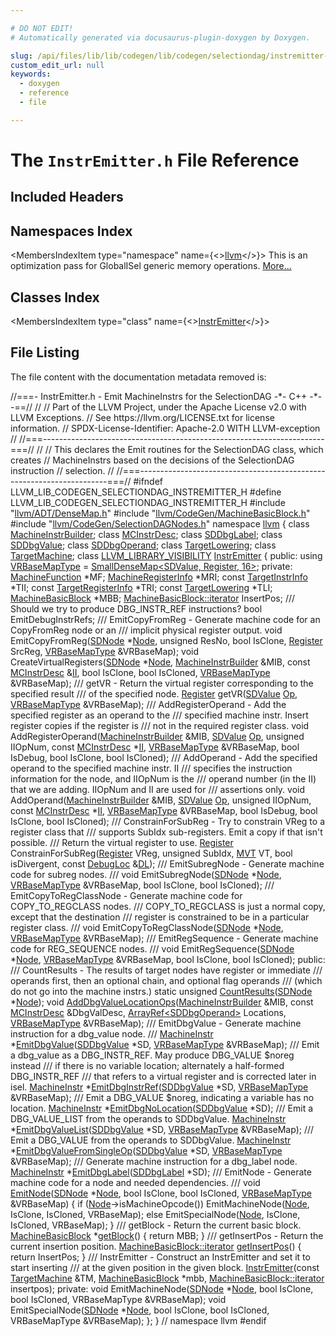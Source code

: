 ```yaml
---

# DO NOT EDIT!
# Automatically generated via docusaurus-plugin-doxygen by Doxygen.

slug: /api/files/lib/lib/codegen/lib/codegen/selectiondag/instremitter-h
custom_edit_url: null
keywords:
  - doxygen
  - reference
  - file

---
```





# The `InstrEmitter.h` File Reference

<DoxygenPage pluginConfig={pluginConfig}>



## Included Headers

<IncludesList>
<IncludesListItem
  filePath="llvm/ADT/DenseMap.h"
  permalink="/docs/api/files/include/include/llvm/include/llvm/adt/densemap-h"
  isLocal="true" />
<IncludesListItem
  filePath="llvm/CodeGen/MachineBasicBlock.h"
  permalink="/docs/api/files/include/include/llvm/include/llvm/codegen/machinebasicblock-h"
  isLocal="true" />
<IncludesListItem
  filePath="llvm/CodeGen/SelectionDAGNodes.h"
  permalink="/docs/api/files/include/include/llvm/include/llvm/codegen/selectiondagnodes-h"
  isLocal="true" />
</IncludesList>

## Namespaces Index

<MembersIndex>

<MembersIndexItem
  type="namespace"
  name={<><a href="/docs/api/namespaces/llvm">llvm</a></>}>
This is an optimization pass for GlobalISel generic memory operations. <a href="/docs/api/namespaces/llvm/#details">More...</a>
</MembersIndexItem>

</MembersIndex>

## Classes Index

<MembersIndex>

<MembersIndexItem
  type="class"
  name={<><a href="/docs/api/classes/llvm/instremitter">InstrEmitter</a></>}>
</MembersIndexItem>

</MembersIndex>


## File Listing

The file content with the documentation metadata removed is:

<ProgramListing>

<Link id="l00001" /><CodeLine lineNumber="1"><Highlight kind="comment">//===- InstrEmitter.h - Emit MachineInstrs for the SelectionDAG -&#42;- C++ -&#42;--==//</Highlight><Highlight kind="normal"></Highlight></CodeLine>
<Link id="l00002" /><CodeLine lineNumber="2"><Highlight kind="normal"></Highlight><Highlight kind="comment">//</Highlight><Highlight kind="normal"></Highlight></CodeLine>
<Link id="l00003" /><CodeLine lineNumber="3"><Highlight kind="normal"></Highlight><Highlight kind="comment">// Part of the LLVM Project, under the Apache License v2.0 with LLVM Exceptions.</Highlight><Highlight kind="normal"></Highlight></CodeLine>
<Link id="l00004" /><CodeLine lineNumber="4"><Highlight kind="normal"></Highlight><Highlight kind="comment">// See https://llvm.org/LICENSE.txt for license information.</Highlight><Highlight kind="normal"></Highlight></CodeLine>
<Link id="l00005" /><CodeLine lineNumber="5"><Highlight kind="normal"></Highlight><Highlight kind="comment">// SPDX-License-Identifier: Apache-2.0 WITH LLVM-exception</Highlight><Highlight kind="normal"></Highlight></CodeLine>
<Link id="l00006" /><CodeLine lineNumber="6"><Highlight kind="normal"></Highlight><Highlight kind="comment">//</Highlight><Highlight kind="normal"></Highlight></CodeLine>
<Link id="l00007" /><CodeLine lineNumber="7"><Highlight kind="normal"></Highlight><Highlight kind="comment">//===----------------------------------------------------------------------===//</Highlight><Highlight kind="normal"></Highlight></CodeLine>
<Link id="l00008" /><CodeLine lineNumber="8"><Highlight kind="normal"></Highlight><Highlight kind="comment">//</Highlight><Highlight kind="normal"></Highlight></CodeLine>
<Link id="l00009" /><CodeLine lineNumber="9"><Highlight kind="normal"></Highlight><Highlight kind="comment">// This declares the Emit routines for the SelectionDAG class, which creates</Highlight><Highlight kind="normal"></Highlight></CodeLine>
<Link id="l00010" /><CodeLine lineNumber="10"><Highlight kind="normal"></Highlight><Highlight kind="comment">// MachineInstrs based on the decisions of the SelectionDAG instruction</Highlight><Highlight kind="normal"></Highlight></CodeLine>
<Link id="l00011" /><CodeLine lineNumber="11"><Highlight kind="normal"></Highlight><Highlight kind="comment">// selection.</Highlight><Highlight kind="normal"></Highlight></CodeLine>
<Link id="l00012" /><CodeLine lineNumber="12"><Highlight kind="normal"></Highlight><Highlight kind="comment">//</Highlight><Highlight kind="normal"></Highlight></CodeLine>
<Link id="l00013" /><CodeLine lineNumber="13"><Highlight kind="normal"></Highlight><Highlight kind="comment">//===----------------------------------------------------------------------===//</Highlight><Highlight kind="normal"></Highlight></CodeLine>
<Link id="l00014" /><CodeLine lineNumber="14"><Highlight kind="normal"></Highlight></CodeLine>
<Link id="l00015" /><CodeLine lineNumber="15"><Highlight kind="normal"></Highlight><Highlight kind="preprocessor">#ifndef LLVM&#95;LIB&#95;CODEGEN&#95;SELECTIONDAG&#95;INSTREMITTER&#95;H</Highlight><Highlight kind="normal"></Highlight></CodeLine>
<Link id="l00016" /><CodeLine lineNumber="16"><Highlight kind="normal"></Highlight><Highlight kind="preprocessor">#define LLVM&#95;LIB&#95;CODEGEN&#95;SELECTIONDAG&#95;INSTREMITTER&#95;H</Highlight><Highlight kind="normal"></Highlight></CodeLine>
<Link id="l00017" /><CodeLine lineNumber="17"><Highlight kind="normal"></Highlight></CodeLine>
<Link id="l00018" /><CodeLine lineNumber="18"><Highlight kind="normal"></Highlight><Highlight kind="preprocessor">#include &quot;<a href="/docs/api/files/include/include/llvm/include/llvm/adt/densemap-h">llvm/ADT/DenseMap.h</a>&quot;</Highlight><Highlight kind="normal"></Highlight></CodeLine>
<Link id="l00019" /><CodeLine lineNumber="19"><Highlight kind="normal"></Highlight><Highlight kind="preprocessor">#include &quot;<a href="/docs/api/files/include/include/llvm/include/llvm/codegen/machinebasicblock-h">llvm/CodeGen/MachineBasicBlock.h</a>&quot;</Highlight><Highlight kind="normal"></Highlight></CodeLine>
<Link id="l00020" /><CodeLine lineNumber="20"><Highlight kind="normal"></Highlight><Highlight kind="preprocessor">#include &quot;<a href="/docs/api/files/include/include/llvm/include/llvm/codegen/selectiondagnodes-h">llvm/CodeGen/SelectionDAGNodes.h</a>&quot;</Highlight><Highlight kind="normal"></Highlight></CodeLine>
<Link id="l00021" /><CodeLine lineNumber="21"><Highlight kind="normal"></Highlight></CodeLine>
<Link id="l00022" /><CodeLine lineNumber="22"><Highlight kind="normal"></Highlight><Highlight kind="keyword">namespace </Highlight><Highlight kind="normal"><a href="/docs/api/namespaces/llvm">llvm</a> &#123;</Highlight></CodeLine>
<Link id="l00023" /><CodeLine lineNumber="23"><Highlight kind="normal"></Highlight></CodeLine>
<Link id="l00024" /><CodeLine lineNumber="24"><Highlight kind="normal"></Highlight><Highlight kind="keyword">class </Highlight><Highlight kind="normal"><a href="/docs/api/classes/llvm/machineinstrbuilder">MachineInstrBuilder</a>;</Highlight></CodeLine>
<Link id="l00025" /><CodeLine lineNumber="25"><Highlight kind="normal"></Highlight><Highlight kind="keyword">class </Highlight><Highlight kind="normal"><a href="/docs/api/classes/llvm/mcinstrdesc">MCInstrDesc</a>;</Highlight></CodeLine>
<Link id="l00026" /><CodeLine lineNumber="26"><Highlight kind="normal"></Highlight><Highlight kind="keyword">class </Highlight><Highlight kind="normal"><a href="/docs/api/classes/llvm/sddbglabel">SDDbgLabel</a>;</Highlight></CodeLine>
<Link id="l00027" /><CodeLine lineNumber="27"><Highlight kind="normal"></Highlight><Highlight kind="keyword">class </Highlight><Highlight kind="normal"><a href="/docs/api/classes/llvm/sddbgvalue">SDDbgValue</a>;</Highlight></CodeLine>
<Link id="l00028" /><CodeLine lineNumber="28"><Highlight kind="normal"></Highlight><Highlight kind="keyword">class </Highlight><Highlight kind="normal"><a href="/docs/api/classes/llvm/sddbgoperand">SDDbgOperand</a>;</Highlight></CodeLine>
<Link id="l00029" /><CodeLine lineNumber="29"><Highlight kind="normal"></Highlight><Highlight kind="keyword">class </Highlight><Highlight kind="normal"><a href="/docs/api/classes/llvm/targetlowering">TargetLowering</a>;</Highlight></CodeLine>
<Link id="l00030" /><CodeLine lineNumber="30"><Highlight kind="normal"></Highlight><Highlight kind="keyword">class </Highlight><Highlight kind="normal"><a href="/docs/api/classes/llvm/targetmachine">TargetMachine</a>;</Highlight></CodeLine>
<Link id="l00031" /><CodeLine lineNumber="31"><Highlight kind="normal"></Highlight></CodeLine>
<Link id="l00032" /><CodeLine lineNumber="32" lineLink="/docs/api/classes/llvm/instremitter"><Highlight kind="normal"></Highlight><Highlight kind="keyword">class </Highlight><Highlight kind="normal"><a href="/docs/api/files/include/include/llvm/include/llvm/support/compiler-h/#a662e21bcce5c9c71b6cc511fa04f900f">LLVM&#95;LIBRARY&#95;VISIBILITY</a> <a href="/docs/api/classes/llvm/instremitter/#add888de4c361e3791a2aba0cb578aa53">InstrEmitter</a> &#123;</Highlight></CodeLine>
<Link id="l00033" /><CodeLine lineNumber="33"><Highlight kind="normal"></Highlight><Highlight kind="keyword">public</Highlight><Highlight kind="normal">:</Highlight></CodeLine>
<Link id="l00034" /><CodeLine lineNumber="34" lineLink="/docs/api/classes/llvm/instremitter/#a1c0d5a36d3c86bc8252351ddea11efc2"><Highlight kind="normal">  </Highlight><Highlight kind="keyword">using </Highlight><Highlight kind="normal"><a href="/docs/api/classes/llvm/instremitter/#a1c0d5a36d3c86bc8252351ddea11efc2">VRBaseMapType</a> = <a href="/docs/api/classes/llvm/smalldensemap">SmallDenseMap&lt;SDValue, Register, 16&gt;</a>;</Highlight></CodeLine>
<Link id="l00035" /><CodeLine lineNumber="35"><Highlight kind="normal"></Highlight></CodeLine>
<Link id="l00036" /><CodeLine lineNumber="36"><Highlight kind="normal"></Highlight><Highlight kind="keyword">private</Highlight><Highlight kind="normal">:</Highlight></CodeLine>
<Link id="l00037" /><CodeLine lineNumber="37"><Highlight kind="normal">  <a href="/docs/api/classes/llvm/machinefunction">MachineFunction</a> &#42;MF;</Highlight></CodeLine>
<Link id="l00038" /><CodeLine lineNumber="38"><Highlight kind="normal">  <a href="/docs/api/classes/llvm/machineregisterinfo">MachineRegisterInfo</a> &#42;MRI;</Highlight></CodeLine>
<Link id="l00039" /><CodeLine lineNumber="39"><Highlight kind="normal">  </Highlight><Highlight kind="keyword">const</Highlight><Highlight kind="normal"> <a href="/docs/api/classes/llvm/targetinstrinfo">TargetInstrInfo</a> &#42;TII;</Highlight></CodeLine>
<Link id="l00040" /><CodeLine lineNumber="40"><Highlight kind="normal">  </Highlight><Highlight kind="keyword">const</Highlight><Highlight kind="normal"> <a href="/docs/api/classes/llvm/targetregisterinfo">TargetRegisterInfo</a> &#42;TRI;</Highlight></CodeLine>
<Link id="l00041" /><CodeLine lineNumber="41"><Highlight kind="normal">  </Highlight><Highlight kind="keyword">const</Highlight><Highlight kind="normal"> <a href="/docs/api/classes/llvm/targetlowering">TargetLowering</a> &#42;TLI;</Highlight></CodeLine>
<Link id="l00042" /><CodeLine lineNumber="42"><Highlight kind="normal"></Highlight></CodeLine>
<Link id="l00043" /><CodeLine lineNumber="43"><Highlight kind="normal">  <a href="/docs/api/classes/llvm/machinebasicblock">MachineBasicBlock</a> &#42;MBB;</Highlight></CodeLine>
<Link id="l00044" /><CodeLine lineNumber="44"><Highlight kind="normal">  <a href="/docs/api/classes/llvm/machinebasicblock/#ae34c996b58df9b9ce6695a0c8b70c533">MachineBasicBlock::iterator</a> InsertPos;</Highlight></CodeLine>
<Link id="l00045" /><CodeLine lineNumber="45"><Highlight kind="normal"></Highlight><Highlight kind="comment"></Highlight></CodeLine>
<Link id="l00046" /><CodeLine lineNumber="46"><Highlight kind="comment">  /// Should we try to produce DBG&#95;INSTR&#95;REF instructions?</Highlight><Highlight kind="normal"></Highlight></CodeLine>
<Link id="l00047" /><CodeLine lineNumber="47"><Highlight kind="normal">  </Highlight><Highlight kind="keywordtype">bool</Highlight><Highlight kind="normal"> EmitDebugInstrRefs;</Highlight></CodeLine>
<Link id="l00048" /><CodeLine lineNumber="48"><Highlight kind="normal"></Highlight><Highlight kind="comment"></Highlight></CodeLine>
<Link id="l00049" /><CodeLine lineNumber="49"><Highlight kind="comment">  /// EmitCopyFromReg - Generate machine code for an CopyFromReg node or an</Highlight></CodeLine>
<Link id="l00050" /><CodeLine lineNumber="50"><Highlight kind="comment">  /// implicit physical register output.</Highlight><Highlight kind="normal"></Highlight></CodeLine>
<Link id="l00051" /><CodeLine lineNumber="51"><Highlight kind="normal">  </Highlight><Highlight kind="keywordtype">void</Highlight><Highlight kind="normal"> EmitCopyFromReg(<a href="/docs/api/classes/llvm/sdnode">SDNode</a> &#42;<a href="/docs/api/classes/node">Node</a>, </Highlight><Highlight kind="keywordtype">unsigned</Highlight><Highlight kind="normal"> ResNo, </Highlight><Highlight kind="keywordtype">bool</Highlight><Highlight kind="normal"> IsClone,</Highlight></CodeLine>
<Link id="l00052" /><CodeLine lineNumber="52"><Highlight kind="normal">                       <a href="/docs/api/classes/llvm/register">Register</a> SrcReg, <a href="/docs/api/classes/llvm/instremitter/#a1c0d5a36d3c86bc8252351ddea11efc2">VRBaseMapType</a> &amp;VRBaseMap);</Highlight></CodeLine>
<Link id="l00053" /><CodeLine lineNumber="53"><Highlight kind="normal"></Highlight></CodeLine>
<Link id="l00054" /><CodeLine lineNumber="54"><Highlight kind="normal">  </Highlight><Highlight kind="keywordtype">void</Highlight><Highlight kind="normal"> CreateVirtualRegisters(<a href="/docs/api/classes/llvm/sdnode">SDNode</a> &#42;<a href="/docs/api/classes/node">Node</a>,</Highlight></CodeLine>
<Link id="l00055" /><CodeLine lineNumber="55"><Highlight kind="normal">                              <a href="/docs/api/classes/llvm/machineinstrbuilder">MachineInstrBuilder</a> &amp;MIB,</Highlight></CodeLine>
<Link id="l00056" /><CodeLine lineNumber="56"><Highlight kind="normal">                              </Highlight><Highlight kind="keyword">const</Highlight><Highlight kind="normal"> <a href="/docs/api/classes/llvm/mcinstrdesc">MCInstrDesc</a> &amp;<a href="/docs/api/files/lib/lib/target/lib/target/nvptx/nvvmintrrange-cpp/#ac5804672fc0850438d63caec770647f8">II</a>,</Highlight></CodeLine>
<Link id="l00057" /><CodeLine lineNumber="57"><Highlight kind="normal">                              </Highlight><Highlight kind="keywordtype">bool</Highlight><Highlight kind="normal"> IsClone, </Highlight><Highlight kind="keywordtype">bool</Highlight><Highlight kind="normal"> IsCloned,</Highlight></CodeLine>
<Link id="l00058" /><CodeLine lineNumber="58"><Highlight kind="normal">                              <a href="/docs/api/classes/llvm/instremitter/#a1c0d5a36d3c86bc8252351ddea11efc2">VRBaseMapType</a> &amp;VRBaseMap);</Highlight></CodeLine>
<Link id="l00059" /><CodeLine lineNumber="59"><Highlight kind="normal"></Highlight><Highlight kind="comment"></Highlight></CodeLine>
<Link id="l00060" /><CodeLine lineNumber="60"><Highlight kind="comment">  /// getVR - Return the virtual register corresponding to the specified result</Highlight></CodeLine>
<Link id="l00061" /><CodeLine lineNumber="61"><Highlight kind="comment">  /// of the specified node.</Highlight><Highlight kind="normal"></Highlight></CodeLine>
<Link id="l00062" /><CodeLine lineNumber="62"><Highlight kind="normal">  <a href="/docs/api/classes/llvm/register">Register</a> getVR(<a href="/docs/api/classes/llvm/sdvalue">SDValue</a> <a href="/docs/api/namespaces/llvm/#ab471937b9a227e70c7fe8bd9604014d6">Op</a>, <a href="/docs/api/classes/llvm/instremitter/#a1c0d5a36d3c86bc8252351ddea11efc2">VRBaseMapType</a> &amp;VRBaseMap);</Highlight></CodeLine>
<Link id="l00063" /><CodeLine lineNumber="63"><Highlight kind="normal"></Highlight><Highlight kind="comment"></Highlight></CodeLine>
<Link id="l00064" /><CodeLine lineNumber="64"><Highlight kind="comment">  /// AddRegisterOperand - Add the specified register as an operand to the</Highlight></CodeLine>
<Link id="l00065" /><CodeLine lineNumber="65"><Highlight kind="comment">  /// specified machine instr. Insert register copies if the register is</Highlight></CodeLine>
<Link id="l00066" /><CodeLine lineNumber="66"><Highlight kind="comment">  /// not in the required register class.</Highlight><Highlight kind="normal"></Highlight></CodeLine>
<Link id="l00067" /><CodeLine lineNumber="67"><Highlight kind="normal">  </Highlight><Highlight kind="keywordtype">void</Highlight><Highlight kind="normal"> AddRegisterOperand(<a href="/docs/api/classes/llvm/machineinstrbuilder">MachineInstrBuilder</a> &amp;MIB,</Highlight></CodeLine>
<Link id="l00068" /><CodeLine lineNumber="68"><Highlight kind="normal">                          <a href="/docs/api/classes/llvm/sdvalue">SDValue</a> <a href="/docs/api/namespaces/llvm/#ab471937b9a227e70c7fe8bd9604014d6">Op</a>,</Highlight></CodeLine>
<Link id="l00069" /><CodeLine lineNumber="69"><Highlight kind="normal">                          </Highlight><Highlight kind="keywordtype">unsigned</Highlight><Highlight kind="normal"> IIOpNum,</Highlight></CodeLine>
<Link id="l00070" /><CodeLine lineNumber="70"><Highlight kind="normal">                          </Highlight><Highlight kind="keyword">const</Highlight><Highlight kind="normal"> <a href="/docs/api/classes/llvm/mcinstrdesc">MCInstrDesc</a> &#42;<a href="/docs/api/files/lib/lib/target/lib/target/nvptx/nvvmintrrange-cpp/#ac5804672fc0850438d63caec770647f8">II</a>,</Highlight></CodeLine>
<Link id="l00071" /><CodeLine lineNumber="71"><Highlight kind="normal">                          <a href="/docs/api/classes/llvm/instremitter/#a1c0d5a36d3c86bc8252351ddea11efc2">VRBaseMapType</a> &amp;VRBaseMap,</Highlight></CodeLine>
<Link id="l00072" /><CodeLine lineNumber="72"><Highlight kind="normal">                          </Highlight><Highlight kind="keywordtype">bool</Highlight><Highlight kind="normal"> IsDebug, </Highlight><Highlight kind="keywordtype">bool</Highlight><Highlight kind="normal"> IsClone, </Highlight><Highlight kind="keywordtype">bool</Highlight><Highlight kind="normal"> IsCloned);</Highlight></CodeLine>
<Link id="l00073" /><CodeLine lineNumber="73"><Highlight kind="normal"></Highlight><Highlight kind="comment"></Highlight></CodeLine>
<Link id="l00074" /><CodeLine lineNumber="74"><Highlight kind="comment">  /// AddOperand - Add the specified operand to the specified machine instr.  II</Highlight></CodeLine>
<Link id="l00075" /><CodeLine lineNumber="75"><Highlight kind="comment">  /// specifies the instruction information for the node, and IIOpNum is the</Highlight></CodeLine>
<Link id="l00076" /><CodeLine lineNumber="76"><Highlight kind="comment">  /// operand number (in the II) that we are adding. IIOpNum and II are used for</Highlight></CodeLine>
<Link id="l00077" /><CodeLine lineNumber="77"><Highlight kind="comment">  /// assertions only.</Highlight><Highlight kind="normal"></Highlight></CodeLine>
<Link id="l00078" /><CodeLine lineNumber="78"><Highlight kind="normal">  </Highlight><Highlight kind="keywordtype">void</Highlight><Highlight kind="normal"> AddOperand(<a href="/docs/api/classes/llvm/machineinstrbuilder">MachineInstrBuilder</a> &amp;MIB,</Highlight></CodeLine>
<Link id="l00079" /><CodeLine lineNumber="79"><Highlight kind="normal">                  <a href="/docs/api/classes/llvm/sdvalue">SDValue</a> <a href="/docs/api/namespaces/llvm/#ab471937b9a227e70c7fe8bd9604014d6">Op</a>,</Highlight></CodeLine>
<Link id="l00080" /><CodeLine lineNumber="80"><Highlight kind="normal">                  </Highlight><Highlight kind="keywordtype">unsigned</Highlight><Highlight kind="normal"> IIOpNum,</Highlight></CodeLine>
<Link id="l00081" /><CodeLine lineNumber="81"><Highlight kind="normal">                  </Highlight><Highlight kind="keyword">const</Highlight><Highlight kind="normal"> <a href="/docs/api/classes/llvm/mcinstrdesc">MCInstrDesc</a> &#42;<a href="/docs/api/files/lib/lib/target/lib/target/nvptx/nvvmintrrange-cpp/#ac5804672fc0850438d63caec770647f8">II</a>,</Highlight></CodeLine>
<Link id="l00082" /><CodeLine lineNumber="82"><Highlight kind="normal">                  <a href="/docs/api/classes/llvm/instremitter/#a1c0d5a36d3c86bc8252351ddea11efc2">VRBaseMapType</a> &amp;VRBaseMap,</Highlight></CodeLine>
<Link id="l00083" /><CodeLine lineNumber="83"><Highlight kind="normal">                  </Highlight><Highlight kind="keywordtype">bool</Highlight><Highlight kind="normal"> IsDebug, </Highlight><Highlight kind="keywordtype">bool</Highlight><Highlight kind="normal"> IsClone, </Highlight><Highlight kind="keywordtype">bool</Highlight><Highlight kind="normal"> IsCloned);</Highlight></CodeLine>
<Link id="l00084" /><CodeLine lineNumber="84"><Highlight kind="normal"></Highlight><Highlight kind="comment"></Highlight></CodeLine>
<Link id="l00085" /><CodeLine lineNumber="85"><Highlight kind="comment">  /// ConstrainForSubReg - Try to constrain VReg to a register class that</Highlight></CodeLine>
<Link id="l00086" /><CodeLine lineNumber="86"><Highlight kind="comment">  /// supports SubIdx sub-registers.  Emit a copy if that isn&#39;t possible.</Highlight></CodeLine>
<Link id="l00087" /><CodeLine lineNumber="87"><Highlight kind="comment">  /// Return the virtual register to use.</Highlight><Highlight kind="normal"></Highlight></CodeLine>
<Link id="l00088" /><CodeLine lineNumber="88"><Highlight kind="normal">  <a href="/docs/api/classes/llvm/register">Register</a> ConstrainForSubReg(<a href="/docs/api/classes/llvm/register">Register</a> VReg, </Highlight><Highlight kind="keywordtype">unsigned</Highlight><Highlight kind="normal"> SubIdx, <a href="/docs/api/classes/llvm/mvt">MVT</a> VT,</Highlight></CodeLine>
<Link id="l00089" /><CodeLine lineNumber="89"><Highlight kind="normal">                              </Highlight><Highlight kind="keywordtype">bool</Highlight><Highlight kind="normal"> isDivergent, </Highlight><Highlight kind="keyword">const</Highlight><Highlight kind="normal"> <a href="/docs/api/classes/llvm/debugloc">DebugLoc</a> &amp;<a href="/docs/api/files/lib/lib/target/lib/target/arm/armslshardening-cpp/#ad467c4ab9119043f9b7750ab986be61a">DL</a>);</Highlight></CodeLine>
<Link id="l00090" /><CodeLine lineNumber="90"><Highlight kind="normal"></Highlight><Highlight kind="comment"></Highlight></CodeLine>
<Link id="l00091" /><CodeLine lineNumber="91"><Highlight kind="comment">  /// EmitSubregNode - Generate machine code for subreg nodes.</Highlight></CodeLine>
<Link id="l00092" /><CodeLine lineNumber="92"><Highlight kind="comment">  ///</Highlight><Highlight kind="normal"></Highlight></CodeLine>
<Link id="l00093" /><CodeLine lineNumber="93"><Highlight kind="normal">  </Highlight><Highlight kind="keywordtype">void</Highlight><Highlight kind="normal"> EmitSubregNode(<a href="/docs/api/classes/llvm/sdnode">SDNode</a> &#42;<a href="/docs/api/classes/node">Node</a>, <a href="/docs/api/classes/llvm/instremitter/#a1c0d5a36d3c86bc8252351ddea11efc2">VRBaseMapType</a> &amp;VRBaseMap, </Highlight><Highlight kind="keywordtype">bool</Highlight><Highlight kind="normal"> IsClone,</Highlight></CodeLine>
<Link id="l00094" /><CodeLine lineNumber="94"><Highlight kind="normal">                      </Highlight><Highlight kind="keywordtype">bool</Highlight><Highlight kind="normal"> IsCloned);</Highlight></CodeLine>
<Link id="l00095" /><CodeLine lineNumber="95"><Highlight kind="normal"></Highlight><Highlight kind="comment"></Highlight></CodeLine>
<Link id="l00096" /><CodeLine lineNumber="96"><Highlight kind="comment">  /// EmitCopyToRegClassNode - Generate machine code for COPY&#95;TO&#95;REGCLASS nodes.</Highlight></CodeLine>
<Link id="l00097" /><CodeLine lineNumber="97"><Highlight kind="comment">  /// COPY&#95;TO&#95;REGCLASS is just a normal copy, except that the destination</Highlight></CodeLine>
<Link id="l00098" /><CodeLine lineNumber="98"><Highlight kind="comment">  /// register is constrained to be in a particular register class.</Highlight></CodeLine>
<Link id="l00099" /><CodeLine lineNumber="99"><Highlight kind="comment">  ///</Highlight><Highlight kind="normal"></Highlight></CodeLine>
<Link id="l00100" /><CodeLine lineNumber="100"><Highlight kind="normal">  </Highlight><Highlight kind="keywordtype">void</Highlight><Highlight kind="normal"> EmitCopyToRegClassNode(<a href="/docs/api/classes/llvm/sdnode">SDNode</a> &#42;<a href="/docs/api/classes/node">Node</a>, <a href="/docs/api/classes/llvm/instremitter/#a1c0d5a36d3c86bc8252351ddea11efc2">VRBaseMapType</a> &amp;VRBaseMap);</Highlight></CodeLine>
<Link id="l00101" /><CodeLine lineNumber="101"><Highlight kind="normal"></Highlight><Highlight kind="comment"></Highlight></CodeLine>
<Link id="l00102" /><CodeLine lineNumber="102"><Highlight kind="comment">  /// EmitRegSequence - Generate machine code for REG&#95;SEQUENCE nodes.</Highlight></CodeLine>
<Link id="l00103" /><CodeLine lineNumber="103"><Highlight kind="comment">  ///</Highlight><Highlight kind="normal"></Highlight></CodeLine>
<Link id="l00104" /><CodeLine lineNumber="104"><Highlight kind="normal">  </Highlight><Highlight kind="keywordtype">void</Highlight><Highlight kind="normal"> EmitRegSequence(<a href="/docs/api/classes/llvm/sdnode">SDNode</a> &#42;<a href="/docs/api/classes/node">Node</a>, <a href="/docs/api/classes/llvm/instremitter/#a1c0d5a36d3c86bc8252351ddea11efc2">VRBaseMapType</a> &amp;VRBaseMap, </Highlight><Highlight kind="keywordtype">bool</Highlight><Highlight kind="normal"> IsClone,</Highlight></CodeLine>
<Link id="l00105" /><CodeLine lineNumber="105"><Highlight kind="normal">                       </Highlight><Highlight kind="keywordtype">bool</Highlight><Highlight kind="normal"> IsCloned);</Highlight></CodeLine>
<Link id="l00106" /><CodeLine lineNumber="106"><Highlight kind="normal"></Highlight></CodeLine>
<Link id="l00107" /><CodeLine lineNumber="107"><Highlight kind="normal"></Highlight><Highlight kind="keyword">public</Highlight><Highlight kind="normal">:</Highlight><Highlight kind="comment"></Highlight></CodeLine>
<Link id="l00108" /><CodeLine lineNumber="108"><Highlight kind="comment">  /// CountResults - The results of target nodes have register or immediate</Highlight></CodeLine>
<Link id="l00109" /><CodeLine lineNumber="109"><Highlight kind="comment">  /// operands first, then an optional chain, and optional flag operands</Highlight></CodeLine>
<Link id="l00110" /><CodeLine lineNumber="110"><Highlight kind="comment">  /// (which do not go into the machine instrs.)</Highlight><Highlight kind="normal"></Highlight></CodeLine>
<Link id="l00111" /><CodeLine lineNumber="111"><Highlight kind="normal">  </Highlight><Highlight kind="keyword">static</Highlight><Highlight kind="normal"> </Highlight><Highlight kind="keywordtype">unsigned</Highlight><Highlight kind="normal"> <a href="/docs/api/classes/llvm/instremitter/#a6a91d391f3b91e549c1514468966f4e6">CountResults</a>(<a href="/docs/api/classes/llvm/sdnode">SDNode</a> &#42;<a href="/docs/api/classes/node">Node</a>);</Highlight></CodeLine>
<Link id="l00112" /><CodeLine lineNumber="112"><Highlight kind="normal"></Highlight></CodeLine>
<Link id="l00113" /><CodeLine lineNumber="113"><Highlight kind="normal">  </Highlight><Highlight kind="keywordtype">void</Highlight><Highlight kind="normal"> <a href="/docs/api/classes/llvm/instremitter/#ade27a165903cbaaf156adfd59a7c684b">AddDbgValueLocationOps</a>(<a href="/docs/api/classes/llvm/machineinstrbuilder">MachineInstrBuilder</a> &amp;MIB,</Highlight></CodeLine>
<Link id="l00114" /><CodeLine lineNumber="114"><Highlight kind="normal">                              </Highlight><Highlight kind="keyword">const</Highlight><Highlight kind="normal"> <a href="/docs/api/classes/llvm/mcinstrdesc">MCInstrDesc</a> &amp;DbgValDesc,</Highlight></CodeLine>
<Link id="l00115" /><CodeLine lineNumber="115"><Highlight kind="normal">                              <a href="/docs/api/classes/llvm/arrayref">ArrayRef&lt;SDDbgOperand&gt;</a> Locations,</Highlight></CodeLine>
<Link id="l00116" /><CodeLine lineNumber="116"><Highlight kind="normal">                              <a href="/docs/api/classes/llvm/instremitter/#a1c0d5a36d3c86bc8252351ddea11efc2">VRBaseMapType</a> &amp;VRBaseMap);</Highlight></CodeLine>
<Link id="l00117" /><CodeLine lineNumber="117"><Highlight kind="normal"></Highlight><Highlight kind="comment"></Highlight></CodeLine>
<Link id="l00118" /><CodeLine lineNumber="118"><Highlight kind="comment">  /// EmitDbgValue - Generate machine instruction for a dbg&#95;value node.</Highlight></CodeLine>
<Link id="l00119" /><CodeLine lineNumber="119"><Highlight kind="comment">  ///</Highlight><Highlight kind="normal"></Highlight></CodeLine>
<Link id="l00120" /><CodeLine lineNumber="120"><Highlight kind="normal">  <a href="/docs/api/classes/llvm/machineinstr">MachineInstr</a> &#42;<a href="/docs/api/classes/llvm/instremitter/#a10bb6b0cc9a25c709e0009358b859d69">EmitDbgValue</a>(<a href="/docs/api/classes/llvm/sddbgvalue">SDDbgValue</a> &#42;SD, <a href="/docs/api/classes/llvm/instremitter/#a1c0d5a36d3c86bc8252351ddea11efc2">VRBaseMapType</a> &amp;VRBaseMap);</Highlight></CodeLine>
<Link id="l00121" /><CodeLine lineNumber="121"><Highlight kind="normal"></Highlight><Highlight kind="comment"></Highlight></CodeLine>
<Link id="l00122" /><CodeLine lineNumber="122"><Highlight kind="comment">  /// Emit a dbg&#95;value as a DBG&#95;INSTR&#95;REF. May produce DBG&#95;VALUE $noreg instead</Highlight></CodeLine>
<Link id="l00123" /><CodeLine lineNumber="123"><Highlight kind="comment">  /// if there is no variable location; alternately a half-formed DBG&#95;INSTR&#95;REF</Highlight></CodeLine>
<Link id="l00124" /><CodeLine lineNumber="124"><Highlight kind="comment">  /// that refers to a virtual register and is corrected later in isel.</Highlight><Highlight kind="normal"></Highlight></CodeLine>
<Link id="l00125" /><CodeLine lineNumber="125"><Highlight kind="normal">  <a href="/docs/api/classes/llvm/machineinstr">MachineInstr</a> &#42;<a href="/docs/api/classes/llvm/instremitter/#a1157b5306838143f5553c67c1c8489c5">EmitDbgInstrRef</a>(<a href="/docs/api/classes/llvm/sddbgvalue">SDDbgValue</a> &#42;SD, <a href="/docs/api/classes/llvm/instremitter/#a1c0d5a36d3c86bc8252351ddea11efc2">VRBaseMapType</a> &amp;VRBaseMap);</Highlight></CodeLine>
<Link id="l00126" /><CodeLine lineNumber="126"><Highlight kind="normal"></Highlight><Highlight kind="comment"></Highlight></CodeLine>
<Link id="l00127" /><CodeLine lineNumber="127"><Highlight kind="comment">  /// Emit a DBG&#95;VALUE $noreg, indicating a variable has no location.</Highlight><Highlight kind="normal"></Highlight></CodeLine>
<Link id="l00128" /><CodeLine lineNumber="128"><Highlight kind="normal">  <a href="/docs/api/classes/llvm/machineinstr">MachineInstr</a> &#42;<a href="/docs/api/classes/llvm/instremitter/#a63e197923d820bd6b000a5344adc92ea">EmitDbgNoLocation</a>(<a href="/docs/api/classes/llvm/sddbgvalue">SDDbgValue</a> &#42;SD);</Highlight></CodeLine>
<Link id="l00129" /><CodeLine lineNumber="129"><Highlight kind="normal"></Highlight><Highlight kind="comment"></Highlight></CodeLine>
<Link id="l00130" /><CodeLine lineNumber="130"><Highlight kind="comment">  /// Emit a DBG&#95;VALUE&#95;LIST from the operands to SDDbgValue.</Highlight><Highlight kind="normal"></Highlight></CodeLine>
<Link id="l00131" /><CodeLine lineNumber="131"><Highlight kind="normal">  <a href="/docs/api/classes/llvm/machineinstr">MachineInstr</a> &#42;<a href="/docs/api/classes/llvm/instremitter/#a71936ccaaca62faa835ddf1887cb2626">EmitDbgValueList</a>(<a href="/docs/api/classes/llvm/sddbgvalue">SDDbgValue</a> &#42;SD, <a href="/docs/api/classes/llvm/instremitter/#a1c0d5a36d3c86bc8252351ddea11efc2">VRBaseMapType</a> &amp;VRBaseMap);</Highlight></CodeLine>
<Link id="l00132" /><CodeLine lineNumber="132"><Highlight kind="normal"></Highlight><Highlight kind="comment"></Highlight></CodeLine>
<Link id="l00133" /><CodeLine lineNumber="133"><Highlight kind="comment">  /// Emit a DBG&#95;VALUE from the operands to SDDbgValue.</Highlight><Highlight kind="normal"></Highlight></CodeLine>
<Link id="l00134" /><CodeLine lineNumber="134"><Highlight kind="normal">  <a href="/docs/api/classes/llvm/machineinstr">MachineInstr</a> &#42;<a href="/docs/api/classes/llvm/instremitter/#ae0fecac8378f609fa3740fe1fd51465e">EmitDbgValueFromSingleOp</a>(<a href="/docs/api/classes/llvm/sddbgvalue">SDDbgValue</a> &#42;SD,</Highlight></CodeLine>
<Link id="l00135" /><CodeLine lineNumber="135"><Highlight kind="normal">                                         <a href="/docs/api/classes/llvm/instremitter/#a1c0d5a36d3c86bc8252351ddea11efc2">VRBaseMapType</a> &amp;VRBaseMap);</Highlight></CodeLine>
<Link id="l00136" /><CodeLine lineNumber="136"><Highlight kind="normal"></Highlight><Highlight kind="comment"></Highlight></CodeLine>
<Link id="l00137" /><CodeLine lineNumber="137"><Highlight kind="comment">  /// Generate machine instruction for a dbg&#95;label node.</Highlight><Highlight kind="normal"></Highlight></CodeLine>
<Link id="l00138" /><CodeLine lineNumber="138"><Highlight kind="normal">  <a href="/docs/api/classes/llvm/machineinstr">MachineInstr</a> &#42;<a href="/docs/api/classes/llvm/instremitter/#a3ec97d2a9d814aa73cc7ede2fd0d617f">EmitDbgLabel</a>(<a href="/docs/api/classes/llvm/sddbglabel">SDDbgLabel</a> &#42;SD);</Highlight></CodeLine>
<Link id="l00139" /><CodeLine lineNumber="139"><Highlight kind="normal"></Highlight><Highlight kind="comment"></Highlight></CodeLine>
<Link id="l00140" /><CodeLine lineNumber="140"><Highlight kind="comment">  /// EmitNode - Generate machine code for a node and needed dependencies.</Highlight></CodeLine>
<Link id="l00141" /><CodeLine lineNumber="141"><Highlight kind="comment">  ///</Highlight><Highlight kind="normal"></Highlight></CodeLine>
<Link id="l00142" /><CodeLine lineNumber="142" lineLink="/docs/api/classes/llvm/instremitter/#a461913029999dc961dbc0aff26365413"><Highlight kind="normal">  </Highlight><Highlight kind="keywordtype">void</Highlight><Highlight kind="normal"> <a href="/docs/api/classes/llvm/instremitter/#a461913029999dc961dbc0aff26365413">EmitNode</a>(<a href="/docs/api/classes/llvm/sdnode">SDNode</a> &#42;<a href="/docs/api/classes/node">Node</a>, </Highlight><Highlight kind="keywordtype">bool</Highlight><Highlight kind="normal"> IsClone, </Highlight><Highlight kind="keywordtype">bool</Highlight><Highlight kind="normal"> IsCloned,</Highlight></CodeLine>
<Link id="l00143" /><CodeLine lineNumber="143"><Highlight kind="normal">                <a href="/docs/api/classes/llvm/instremitter/#a1c0d5a36d3c86bc8252351ddea11efc2">VRBaseMapType</a> &amp;VRBaseMap) &#123;</Highlight></CodeLine>
<Link id="l00144" /><CodeLine lineNumber="144"><Highlight kind="normal">    </Highlight><Highlight kind="keywordflow">if</Highlight><Highlight kind="normal"> (<a href="/docs/api/classes/node">Node</a>-&gt;isMachineOpcode())</Highlight></CodeLine>
<Link id="l00145" /><CodeLine lineNumber="145"><Highlight kind="normal">      EmitMachineNode(<a href="/docs/api/classes/node">Node</a>, IsClone, IsCloned, VRBaseMap);</Highlight></CodeLine>
<Link id="l00146" /><CodeLine lineNumber="146"><Highlight kind="normal">    </Highlight><Highlight kind="keywordflow">else</Highlight><Highlight kind="normal"></Highlight></CodeLine>
<Link id="l00147" /><CodeLine lineNumber="147"><Highlight kind="normal">      EmitSpecialNode(<a href="/docs/api/classes/node">Node</a>, IsClone, IsCloned, VRBaseMap);</Highlight></CodeLine>
<Link id="l00148" /><CodeLine lineNumber="148"><Highlight kind="normal">  &#125;</Highlight></CodeLine>
<Link id="l00149" /><CodeLine lineNumber="149"><Highlight kind="normal"></Highlight><Highlight kind="comment"></Highlight></CodeLine>
<Link id="l00150" /><CodeLine lineNumber="150"><Highlight kind="comment">  /// getBlock - Return the current basic block.</Highlight><Highlight kind="normal"></Highlight></CodeLine>
<Link id="l00151" /><CodeLine lineNumber="151" lineLink="/docs/api/classes/llvm/instremitter/#a0fb3d3bae06ab41b4da7ebbcd2dfc2ee"><Highlight kind="normal">  <a href="/docs/api/classes/llvm/machinebasicblock">MachineBasicBlock</a> &#42;<a href="/docs/api/classes/llvm/instremitter/#a0fb3d3bae06ab41b4da7ebbcd2dfc2ee">getBlock</a>() &#123; </Highlight><Highlight kind="keywordflow">return</Highlight><Highlight kind="normal"> MBB; &#125;</Highlight></CodeLine>
<Link id="l00152" /><CodeLine lineNumber="152"><Highlight kind="normal"></Highlight><Highlight kind="comment"></Highlight></CodeLine>
<Link id="l00153" /><CodeLine lineNumber="153"><Highlight kind="comment">  /// getInsertPos - Return the current insertion position.</Highlight><Highlight kind="normal"></Highlight></CodeLine>
<Link id="l00154" /><CodeLine lineNumber="154" lineLink="/docs/api/classes/llvm/instremitter/#ae6445e994c1787842504c3f6cab2a8e1"><Highlight kind="normal">  <a href="/docs/api/classes/llvm/machinebasicblock/#ae34c996b58df9b9ce6695a0c8b70c533">MachineBasicBlock::iterator</a> <a href="/docs/api/classes/llvm/instremitter/#ae6445e994c1787842504c3f6cab2a8e1">getInsertPos</a>() &#123; </Highlight><Highlight kind="keywordflow">return</Highlight><Highlight kind="normal"> InsertPos; &#125;</Highlight></CodeLine>
<Link id="l00155" /><CodeLine lineNumber="155"><Highlight kind="normal"></Highlight><Highlight kind="comment"></Highlight></CodeLine>
<Link id="l00156" /><CodeLine lineNumber="156"><Highlight kind="comment">  /// InstrEmitter - Construct an InstrEmitter and set it to start inserting</Highlight></CodeLine>
<Link id="l00157" /><CodeLine lineNumber="157"><Highlight kind="comment">  /// at the given position in the given block.</Highlight><Highlight kind="normal"></Highlight></CodeLine>
<Link id="l00158" /><CodeLine lineNumber="158"><Highlight kind="normal">  <a href="/docs/api/classes/llvm/instremitter">InstrEmitter</a>(</Highlight><Highlight kind="keyword">const</Highlight><Highlight kind="normal"> <a href="/docs/api/classes/llvm/targetmachine">TargetMachine</a> &amp;TM, <a href="/docs/api/classes/llvm/machinebasicblock">MachineBasicBlock</a> &#42;mbb,</Highlight></CodeLine>
<Link id="l00159" /><CodeLine lineNumber="159"><Highlight kind="normal">               <a href="/docs/api/classes/llvm/machinebasicblock/#ae34c996b58df9b9ce6695a0c8b70c533">MachineBasicBlock::iterator</a> insertpos);</Highlight></CodeLine>
<Link id="l00160" /><CodeLine lineNumber="160"><Highlight kind="normal"></Highlight></CodeLine>
<Link id="l00161" /><CodeLine lineNumber="161"><Highlight kind="normal"></Highlight><Highlight kind="keyword">private</Highlight><Highlight kind="normal">:</Highlight></CodeLine>
<Link id="l00162" /><CodeLine lineNumber="162"><Highlight kind="normal">  </Highlight><Highlight kind="keywordtype">void</Highlight><Highlight kind="normal"> EmitMachineNode(<a href="/docs/api/classes/llvm/sdnode">SDNode</a> &#42;<a href="/docs/api/classes/node">Node</a>, </Highlight><Highlight kind="keywordtype">bool</Highlight><Highlight kind="normal"> IsClone, </Highlight><Highlight kind="keywordtype">bool</Highlight><Highlight kind="normal"> IsCloned,</Highlight></CodeLine>
<Link id="l00163" /><CodeLine lineNumber="163"><Highlight kind="normal">                       VRBaseMapType &amp;VRBaseMap);</Highlight></CodeLine>
<Link id="l00164" /><CodeLine lineNumber="164"><Highlight kind="normal">  </Highlight><Highlight kind="keywordtype">void</Highlight><Highlight kind="normal"> EmitSpecialNode(<a href="/docs/api/classes/llvm/sdnode">SDNode</a> &#42;<a href="/docs/api/classes/node">Node</a>, </Highlight><Highlight kind="keywordtype">bool</Highlight><Highlight kind="normal"> IsClone, </Highlight><Highlight kind="keywordtype">bool</Highlight><Highlight kind="normal"> IsCloned,</Highlight></CodeLine>
<Link id="l00165" /><CodeLine lineNumber="165"><Highlight kind="normal">                       VRBaseMapType &amp;VRBaseMap);</Highlight></CodeLine>
<Link id="l00166" /><CodeLine lineNumber="166"><Highlight kind="normal">&#125;;</Highlight></CodeLine>
<Link id="l00167" /><CodeLine lineNumber="167"><Highlight kind="normal">&#125; </Highlight><Highlight kind="comment">// namespace llvm</Highlight><Highlight kind="normal"></Highlight></CodeLine>
<Link id="l00168" /><CodeLine lineNumber="168"><Highlight kind="normal"></Highlight></CodeLine>
<Link id="l00169" /><CodeLine lineNumber="169"><Highlight kind="normal"></Highlight><Highlight kind="preprocessor">#endif</Highlight></CodeLine>

</ProgramListing>


</DoxygenPage>
